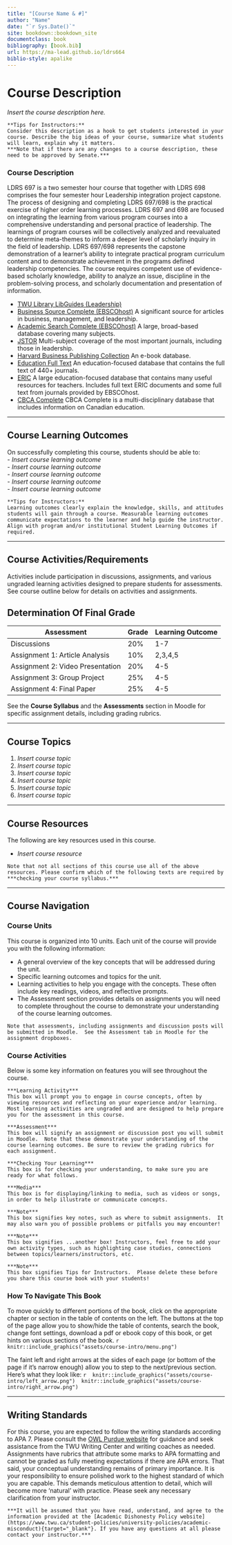 ```yaml
---
title: "[Course Name & #]"
author: "Name"
date: "`r Sys.Date()`"
site: bookdown::bookdown_site
documentclass: book
bibliography: [book.bib]
url: https://ma-lead.github.io/ldrs664
biblio-style: apalike
---
```




# Course Description{-}
*Insert the course description here.*

```block
**Tips for Instructors:**
Consider this description as a hook to get students interested in your course. Describe the big ideas of your course, summarize what students will learn, explain why it matters.
***Note that if there are any changes to a course description, these need to be approved by Senate.***
```

### Course Description

LDRS 697 is a two semester hour course that together with LDRS 698 comprises the four semester hour Leadership integration project capstone. The process of designing and completing LDRS 697/698 is the practical exercise of higher order learning processes. LDRS 697 and 698 are focused on integrating the learning from various program courses into a comprehensive understanding and personal practice of leadership. The learnings of program courses will be collectively analyzed and reevaluated to determine meta-themes to inform a deeper level of scholarly inquiry in the field of leadership. LDRS 697/698 represents the capstone demonstration of a learner’s ability to integrate practical program curriculum content and to demonstrate achievement in the programs defined leadership competencies. The course requires competent use of evidence-based scholarly knowledge, ability to analyze an issue, discipline in the problem-solving process, and scholarly documentation and presentation of information.

- [TWU Library LibGuides (Leadership)](https://libguides.twu.ca/leadership/journals)  
- [Business Source Complete (EBSCOhost)](https://twu.idm.oclc.org/login?url=https://search.ebscohost.com/login.aspx?profile=ehost&groupid=Main&defaultdb=bth&authtype=cookie,ip&custid=s6511865) A significant source for articles in business, management, and leadership.   
- [Academic Search Complete (EBSCOhost)](https://twu.idm.oclc.org/login?url=https://search.ebscohost.com/login.aspx?profile=ehost&groupid=Main&defaultdb=a9h&authtype=cookie,ip&custid=s6511865) A large, broad-based database covering many subjects.  
- [JSTOR](https://www-jstor-org.twu.idm.oclc.org/action/showBasicSearch) Multi-subject coverage of the most important journals, including those in leadership.  
- [Harvard Business Publishing Collection](https://twu.idm.oclc.org/login?url=https://search.ebscohost.com/login.aspx?profile=ehost&groupid=main&defaultdb=e076mww&authtype=ip,guest&custid=s6511865) An e-book database.  
- [Education Full Text](https://twu.idm.oclc.org/login?url=https://search.ebscohost.com/login.aspx?profile=ehost&groupid=main&defaultdb=e076mww&authtype=ip,guest&custid=s6511865) An education-focused database that contains the full text of 440+ journals.   
- [ERIC](http://eric.ed.gov/) A large education-focused database that contains many useful resources for teachers. Includes full text ERIC documents and some full text from journals provided by EBSCOhost.  
- [CBCA Complete](https://twu.idm.oclc.org/login?url=http://search.proquest.com/cbcacomplete) CBCA Complete is a multi-disciplinary database that includes information on Canadian education. 


---

## Course Learning Outcomes{-}

On successfully completing this course, students should be able to:  
- *Insert course learning outcome*   
- *Insert course learning outcome*   
- *Insert course learning outcome*  
- *Insert course learning outcome*  
- *Insert course learning outcome*  

```block
**Tips for Instructors:**
Learning outcomes clearly explain the knowledge, skills, and attitudes students will gain through a course. Measurable learning outcomes communicate expectations to the learner and help guide the instructor. Align with program and/or institutional Student Learning Outcomes if required.
```

---

## Course Activities/Requirements{-}

Activities include participation in discussions, assignments, and various ungraded learning activities designed to prepare students for assessments.  See course outline below for details on activities and assignments.


## Determination Of Final Grade{-}

| **Assessment**                         | **Grade** | Learning Outcome|
|----------------------------------------|-----------|-----------|
| Discussions     | 20%       | 1-7 |
| Assignment 1: Article Analysis | 10%       | 2,3,4,5 |
| Assignment 2: Video Presentation  | 20%       | 4-5 |
| Assignment 3: Group Project  | 25%       | 4-5 |
| Assignment 4: Final Paper  | 25%       | 4-5 |


See the **Course Syllabus** and the **Assessments** section in Moodle for specific assignment details, including
grading rubrics.

---

## Course Topics{-}
1. *Insert course topic*
1. *Insert course topic*
1. *Insert course topic*
1. *Insert course topic*
1. *Insert course topic*
1. *Insert course topic*

---

## Course Resources{-}
 The following are key resources used in this course.  

- *Insert course resource*


```block
Note that not all sections of this course use all of the above resources. Please confirm which of the following texts are required by ***checking your course syllabus.***
```
---

## Course Navigation{-}

### Course Units{-}
 This course is organized into 10 units. Each unit of the course will provide you with the following information:

 - A general overview of the key concepts that will be addressed during the unit.
 - Specific learning outcomes and topics for the unit.
 - Learning activities to help you engage with the concepts. These often include key readings, videos, and reflective prompts.
 - The Assessment section provides details on assignments you will need to complete throughout the course to demonstrate your understanding of the course learning outcomes.

 ```block
 Note that assessments, including assignments and discussion posts will be submitted in Moodle.  See the Assessment tab in Moodle for the assignment dropboxes.
 ```

### Course Activities{-}
 Below is some key information on features you will see throughout the course. 

 ```block
***Learning Activity***  
This box will prompt you to engage in course concepts, often by viewing resources and reflecting on your experience and/or learning. Most learning activities are ungraded and are designed to help prepare you for the assessment in this course.
 ```

 ```block
***Assessment***  
This box will signify an assignment or discussion post you will submit in Moodle.  Note that these demonstrate your understanding of the course learning outcomes. Be sure to review the grading rubrics for each assignment.
 ```

 ```block
***Checking Your Learning***  
This box is for checking your understanding, to make sure you are ready for what follows.
 ```

 ```block
***Media***  
This box is for displaying/linking to media, such as videos or songs, in order to help illustrate or communicate concepts.
 ```

 ```block
***Note***  
This box signifies key notes, such as where to submit assignments.  It may also warn you of possible problems or pitfalls you may encounter!
 ```

 ```block
***Note***  
This box signifies ...another box! Instructors, feel free to add your own activity types, such as highlighting case studies, connections between topics/learners/instructors, etc.
 ```

 ```block
***Note***  
This box signifies Tips for Instructors.  Please delete these before you share this course book with your students!
 ```

### How To Navigate This Book{-}
 To move quickly to different portions of the book, click on the appropriate chapter or section in the table of contents on the left. The buttons at the top of the page allow you to show/hide the table of contents, search the book, change font settings, download a pdf or ebook copy of this book, or get hints on various sections of the book.
 ```r
 knitr::include_graphics("assets/course-intro/menu.png")
 ```

 The faint left and right arrows at the sides of each page (or bottom of the page if it’s narrow enough) allow you to step to the next/previous section. Here’s what they look like:
 ```r
 knitr::include_graphics("assets/course-intro/left_arrow.png")
 knitr::include_graphics("assets/course-intro/right_arrow.png")
 ```

 ---

## Writing Standards{-}

For this course, you are expected to follow the writing standards according to APA 7. Please consult the [OWL Purdue website](https://owl.purdue.edu/owl/research_and_citation/apa_style/apa_style_introduction.html){target="_blank"} for guidance and seek assistance from the TWU Writing Center and writing coaches as needed. Assignments have rubrics that attribute some marks to APA formatting and cannot be graded as fully meeting expectations if there are APA errors. That said, your conceptual understanding remains of primary importance. It is your responsibility to ensure polished work to the highest standard of which you are capable. This demands meticulous attention to detail, which will become more 'natural' with practice. Please seek any necessary clarification from your instructor.

```block
***It will be assumed that you have read, understand, and agree to the information provided at the [Academic Dishonesty Policy website](https://www.twu.ca/student-policies/university-policies/academic-misconduct){target="_blank"}. If you have any questions at all please contact your instructor.***
```
